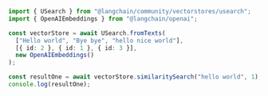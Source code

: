 ```typescript
import { USearch } from "@langchain/community/vectorstores/usearch";
import { OpenAIEmbeddings } from "@langchain/openai";

const vectorStore = await USearch.fromTexts(
  ["Hello world", "Bye bye", "hello nice world"],
  [{ id: 2 }, { id: 1 }, { id: 3 }],
  new OpenAIEmbeddings()
);

const resultOne = await vectorStore.similaritySearch("hello world", 1);
console.log(resultOne);
```